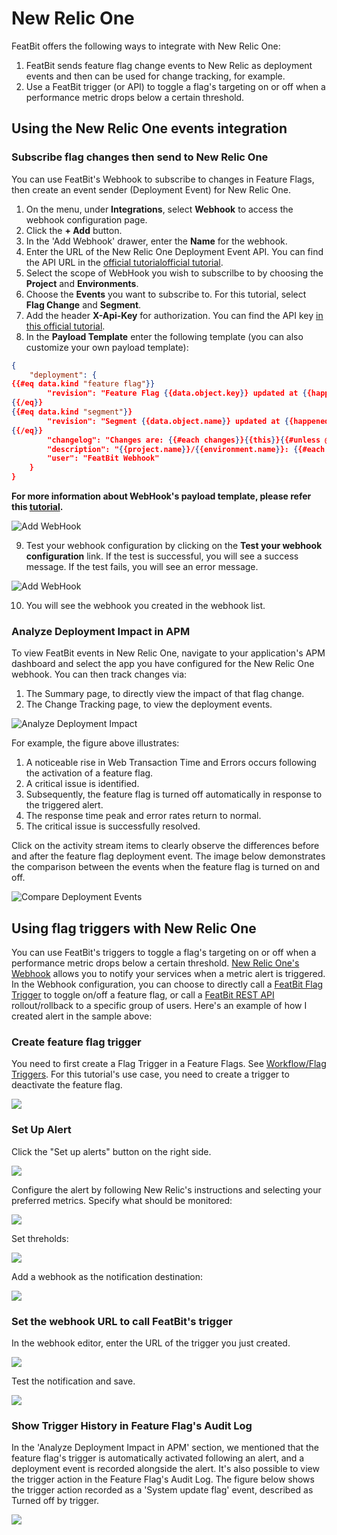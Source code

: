 
# New Relic One

FeatBit offers the following ways to integrate with New Relic One:

1. FeatBit sends feature flag change events to New Relic as deployment events and then can be used for change tracking, for example.
2. Use a FeatBit trigger (or API) to toggle a flag's targeting on or off when a performance metric drops below a certain threshold.

## Using the New Relic One events integration

### Subscribe flag changes then send to New Relic One

You can use FeatBit's Webhook to subscribe to changes in Feature Flags, then create an event sender (Deployment Event) for New Relic One.

1. On the menu, under **Integrations**, select **Webhook** to access the webhook configuration page.
2. Click the **+ Add** button. 
3. In the 'Add Webhook' drawer, enter the **Name** for the webhook.
4. Enter the URL of the New Relic One Deployment Event API. You can find the API URL in the [official tutorialofficial tutorial](https://docs.newrelic.com/docs/apm/apm-ui-pages/events/record-deployments/#api-instructions).
5. Select the scope of WebHook you wish to subscrilbe to by choosing the **Project** and **Environments**.
6. Choose the **Events** you want to subscribe to. For this tutorial, select **Flag Change** and **Segment**.
7. Add the header **X-Api-Key** for authorization. You can find the API key [in this official tutorial](https://docs.newrelic.com/docs/apis/intro-apis/new-relic-api-keys/).
8. In the **Payload Template** enter the following template (you can also customize your own payload template):

```json
{
    "deployment": {
{{#eq data.kind "feature flag"}}
        "revision": "Feature Flag {{data.object.key}} updated at {{happenedAt}}",
{{/eq}}
{{#eq data.kind "segment"}}
        "revision": "Segment {{data.object.name}} updated at {{happenedAt}}",
{{/eq}}
        "changelog": "Changes are: {{#each changes}}{{this}}{{#unless @last}} ; {{/unless}}{{/each}}",
        "description": "{{project.name}}/{{environment.name}}: {{#each changes}}{{this}}{{#unless @last}} ; {{/unless}}{{/each}}",
        "user": "FeatBit Webhook"
    }
}
```

**For more information about WebHook's payload template, please refer this [tutorial](/integrations/webhooks).**

![Add WebHook](../../integrations/assets/newrelic/add-webhook-001.png)


9. Test your webhook configuration by clicking on the **Test your webhook configuration** link. If the test is successful, you will see a success message. If the test fails, you will see an error message.

![Add WebHook](../../integrations/assets/newrelic/test-webhook.png)

10. You will see the webhook you created in the webhook list.

### Analyze Deployment Impact in APM

To view FeatBit events in New Relic One, navigate to your application's APM dashboard and select the app you have configured for the New Relic One webhook. You can then track changes via:

1. The Summary page, to directly view the impact of that flag change.
2. The Change Tracking page, to view the deployment events.

![Analyze Deployment Impact](../../integrations/assets/newrelic/newrelicone-apm-short.png)

For example, the figure above illustrates:

1. A noticeable rise in Web Transaction Time and Errors occurs following the activation of a feature flag.
2. A critical issue is identified.
3. Subsequently, the feature flag is turned off automatically in response to the triggered alert.
4. The response time peak and error rates return to normal.
5. The critical issue is successfully resolved.

Click on the activity stream items to clearly observe the differences before and after the feature flag deployment event. The image below demonstrates the comparison between the events when the feature flag is turned on and off.

![Compare Deployment Events](../../integrations/assets/newrelic/feature-turnon-off-compare.png)

## Using flag triggers with New Relic One

You can use FeatBit's triggers to toggle a flag's targeting on or off when a performance metric drops below a certain threshold. [New Relic One's Webhook](https://newrelic.com/instant-observability/webhook-notifications) allows you to notify your services when a metric alert is triggered. In the Webhook configuration, you can choose to directly call a [FeatBit Flag Trigger](../feature-flags/feature-workflow/flag-triggers) to toggle on/off a feature flag, or call a [FeatBit REST API](../api-docs/using-featbit-rest-api) rollout/rollback to a specific group of users. Here's an example of how I created alert in the sample above:


### Create feature flag trigger

You need to first create a Flag Trigger in a Feature Flags. See [Workflow/Flag Triggers](/feature-flags/feature-workflow/flag-triggers). For this tutorial's use case, you need to create a trigger to deactivate the feature flag.

![](../../integrations/assets/newrelic/create-trigger.png)

### Set Up Alert

Click the "Set up alerts" button on the right side.

![](../../integrations/assets/newrelic/newrelicone-apm-add-alert-001.png)

Configure the alert by following New Relic's instructions and selecting your preferred metrics. Specify what should be monitored:

![](../../integrations/assets/newrelic/newrelicone-apm-add-alert-004.png)

Set threholds:

![](../../integrations/assets/newrelic/newrelicone-apm-add-alert-005.png)

Add a webhook as the notification destination:

![](../../integrations/assets/newrelic/newrelicone-apm-add-alert-007.png)

### Set the webhook URL to call FeatBit's trigger

In the webhook editor, enter the URL of the trigger you just created.

![](../../integrations/assets/newrelic/newrelicone-apm-add-alert-009.png)

Test the notification and save.

![](../../integrations/assets/newrelic/newrelicone-apm-last-addalert-3.png)

### Show Trigger History in Feature Flag's Audit Log

In the 'Analyze Deployment Impact in APM' section, we mentioned that the feature flag's trigger is automatically activated following an alert, and a deployment event is recorded alongside the alert. It's also possible to view the trigger action in the Feature Flag's Audit Log. The figure below shows the trigger action recorded as a 'System update flag' event, described as Turned off by trigger.

![](../../integrations/assets/newrelic/audit-log.png)